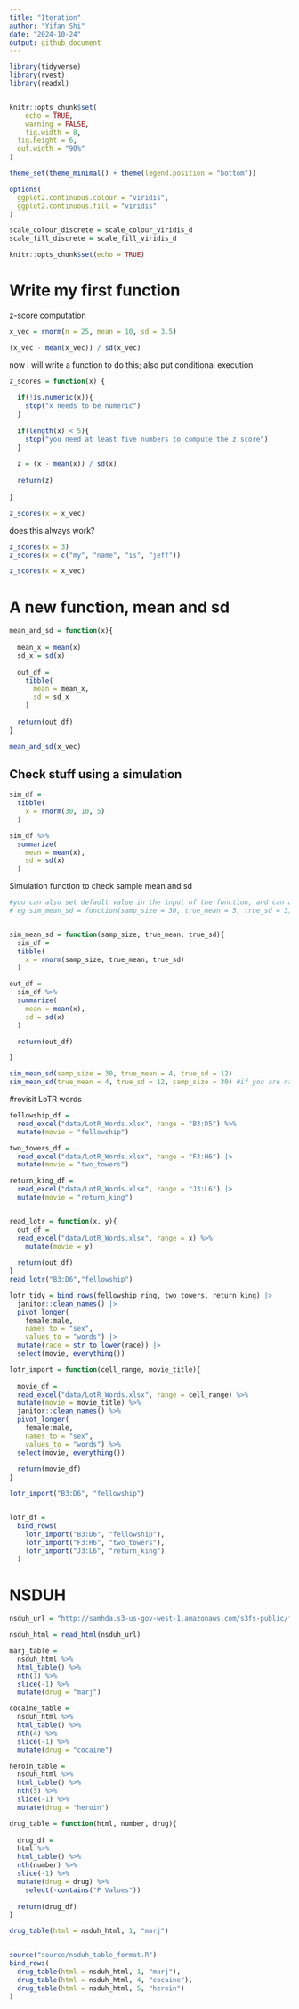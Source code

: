 ```yaml
---
title: "Iteration"
author: "Yifan Shi"
date: "2024-10-24"
output: github_document
---
```

```r
library(tidyverse)
library(rvest)
library(readxl)


knitr::opts_chunk$set(
	echo = TRUE,
	warning = FALSE,
	fig.width = 8, 
  fig.height = 6,
  out.width = "90%"
)

theme_set(theme_minimal() + theme(legend.position = "bottom"))

options(
  ggplot2.continuous.colour = "viridis",
  ggplot2.continuous.fill = "viridis"
)

scale_colour_discrete = scale_colour_viridis_d
scale_fill_discrete = scale_fill_viridis_d
```
```r
knitr::opts_chunk$set(echo = TRUE)
```

# Write my first function

z-score computation
```r
x_vec = rnorm(n = 25, mean = 10, sd = 3.5)

(x_vec - mean(x_vec)) / sd(x_vec)
```

now i will write a function to do this; also put conditional execution
```r
z_scores = function(x) {
  
  if(!is.numeric(x)){
    stop("x needs to be numeric")
  }
  
  if(length(x) < 5){
    stop("you need at least five numbers to compute the z score")
  }
  
  z = (x - mean(x)) / sd(x)
  
  return(z)
  
}

z_scores(x = x_vec)
```


does this always work?

```r
z_scores(x = 3)
z_scores(x = c("my", "name", "is", "jeff"))

z_scores(x = x_vec)
```


# A new function, mean and sd

```r
mean_and_sd = function(x){
  
  mean_x = mean(x)
  sd_x = sd(x)
  
  out_df = 
    tibble(
      mean = mean_x,
      sd = sd_x
    )
  
  return(out_df)
}

mean_and_sd(x_vec)
```


## Check stuff using a simulation

```r
sim_df = 
  tibble(
    x = rnorm(30, 10, 5)
  )

sim_df %>% 
  summarize(
    mean = mean(x),
    sd = sd(x)
  )

```

Simulation function to check sample mean and sd
```r

#you can also set default value in the input of the function, and can also change the value when you use the function
# eg sim_mean_sd = function(samp_size = 30, true_mean = 5, true_sd = 3)


sim_mean_sd = function(samp_size, true_mean, true_sd){  
  sim_df = 
  tibble(
    x = rnorm(samp_size, true_mean, true_sd)
  )

out_df =
  sim_df %>% 
  summarize(
    mean = mean(x),
    sd = sd(x)
  )

  return(out_df)

}

sim_mean_sd(samp_size = 30, true_mean = 4, true_sd = 12)
sim_mean_sd(true_mean = 4, true_sd = 12, samp_size = 30) #if you are naming, its ok to use any sequence; 

```


#revisit LoTR words

```r
fellowship_df = 
  read_excel("data/LotR_Words.xlsx", range = "B3:D5") %>% 
  mutate(movie = "fellowship")

two_towers_df = 
  read_excel("data/LotR_Words.xlsx", range = "F3:H6") |>
  mutate(movie = "two_towers")

return_king_df = 
  read_excel("data/LotR_Words.xlsx", range = "J3:L6") |>
  mutate(movie = "return_king")


read_lotr = function(x, y){
  out_df = 
  read_excel("data/LotR_Words.xlsx", range = x) %>% 
    mutate(movie = y)
  
  return(out_df)
}
read_lotr("B3:D6","fellowship")

lotr_tidy = bind_rows(fellowship_ring, two_towers, return_king) |>
  janitor::clean_names() |>
  pivot_longer(
    female:male,
    names_to = "sex",
    values_to = "words") |> 
  mutate(race = str_to_lower(race)) |> 
  select(movie, everything()) 
```

```r
lotr_import = function(cell_range, movie_title){
  
  movie_df = 
  read_excel("data/LotR_Words.xlsx", range = cell_range) %>% 
  mutate(movie = movie_title) %>% 
  janitor::clean_names() %>% 
  pivot_longer(
    female:male,
    names_to = "sex",
    values_to = "words") %>% 
  select(movie, everything()) 
  
  return(movie_df)
}

lotr_import("B3:D6", "fellowship")


lotr_df = 
  bind_rows(
    lotr_import("B3:D6", "fellowship"),
    lotr_import("F3:H6", "two_towers"),
    lotr_import("J3:L6", "return_king")
  )
```


# NSDUH
```r
nsduh_url = "http://samhda.s3-us-gov-west-1.amazonaws.com/s3fs-public/field-uploads/2k15StateFiles/NSDUHsaeShortTermCHG2015.htm"

nsduh_html = read_html(nsduh_url)

marj_table = 
  nsduh_html %>% 
  html_table() %>% 
  nth(1) %>% 
  slice(-1) %>% 
  mutate(drug = "marj")

cocaine_table = 
  nsduh_html %>% 
  html_table() %>% 
  nth(4) %>% 
  slice(-1) %>% 
  mutate(drug = "cocaine")

heroin_table = 
  nsduh_html %>% 
  html_table() %>% 
  nth(5) %>% 
  slice(-1) %>% 
  mutate(drug = "heroin")
```


```r
drug_table = function(html, number, drug){
  
  drug_df = 
  html %>% 
  html_table() %>% 
  nth(number) %>% 
  slice(-1) %>% 
  mutate(drug = drug) %>% 
    select(-contains("P Values"))
  
  return(drug_df)
}

drug_table(html = nsduh_html, 1, "marj")


source("source/nsduh_table_format.R")
bind_rows(
  drug_table(html = nsduh_html, 1, "marj"),
  drug_table(html = nsduh_html, 4, "cocaine"),
  drug_table(html = nsduh_html, 5, "heroin")
)
```

